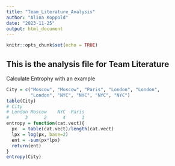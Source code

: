 ```yaml
---
title: "Team_Literature_Analysis"
author: "Alina Koppold"
date: "2023-11-25"
output: html_document
---
```


```r
knitr::opts_chunk$set(echo = TRUE)
```

## This is the analysis file for Team Literature 


Calculate Entrophy with an example
```r
City = c("Moscow", "Moscow", "Paris", "London", "London", 
         "London", "NYC", "NYC", "NYC", "NYC")
table(City)
# City
# London Moscow    NYC  Paris 
#      3      2      4      1 
entropy = function(cat.vect){
  px  = table(cat.vect)/length(cat.vect)
  lpx = log(px, base=2)
  ent = -sum(px*lpx)
  return(ent)
}
entropy(City)   
```


